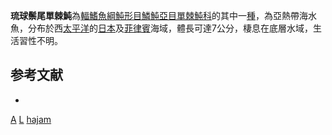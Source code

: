 {{Speciesbox 
| genus = Acreichthys
| species = hajam
| status = DD
| status_system = IUCN3.1
| authority = [[Bleeker|Bleeker]], 1851
| synonyms = *''Monacanthus hajam, Bleeker, 1851''
*''Acreichtyes hajam, Bleeker, 1851''
}}

'''琉球鬃尾單棘魨'''為[[輻鰭魚綱|輻鰭魚綱]][[魨形目|魨形目]][[鱗魨亞目|鱗魨亞目]][[單棘魨科|單棘魨科]]的其中一[[種|種]]，為亞熱帶海水魚，分布於西[[太平洋|太平洋]]的[[日本|日本]]及[[菲律賓|菲律賓]]海域，體長可達7公分，棲息在底層水域，生活習性不明。

==参考文献==
*{{FishBase_species|genus=Acreichthys|species=hajam|year=2014|month=2}}

{{Taxonbar}}

[[Category:1851年描述的鱼类|A]]
[[Category:IUCN红色名录数据缺乏物种|L]]
[[Category:鬃尾單棘魨屬|hajam]]